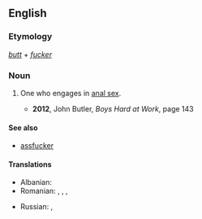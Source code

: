 ==English==

===Etymology===
''[[butt]]'' + ''[[fucker]]''

===Noun===
{{en-noun}}

# {{context|vulgar|pejorative}} One who engages in [[anal sex]].
#* '''2012''', John Butler, ''Boys Hard at Work'', page 143

====See also====
* [[assfucker]]

====Translations====
{{trans-top|buttfucker}}
* Albanian: {{t-|sq|bythëqirë|m}}
* Romanian: {{t-|ro|poponar}}, {{t-|ro|curist}}, {{t-|ro|găozar}}, {{t-|ro|fundaș}}
{{trans-mid}}
* Russian: {{t-|ru|жопоёб|m|tr=žopojób|sc=Cyrl}}, {{t-|ru|жопник|m|tr=žópnik|sc=Cyrl}}
{{trans-bottom}}